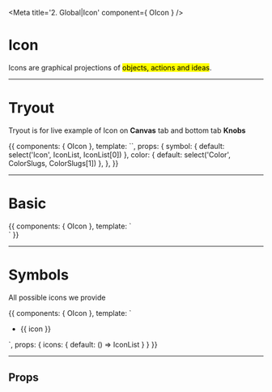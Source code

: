 <!-- Storybook Addon imports -->

<!-- Component import -->

<!-- Additional Helpers -->


<Meta title='2. Global|Icon' component={ OIcon } />


# Icon

Icons are graphical projections of <mark>objects, actions and ideas</mark>.


<hr/>


# Tryout

Tryout is for live example of Icon on **Canvas** tab and bottom tab **Knobs**

<Story name='Tryout'>
  {{
    components: { OIcon },
    template: `<o-icon :symbol="symbol" :color="color" />`,
    props: {
      symbol: {
        default: select('Icon', IconList, IconList[0])
      },
      color: {
        default: select('Color', ColorSlugs, ColorSlugs[1])
      },
    },
  }}
</Story>

<hr/>


# Basic

<Preview>
  <Story name='Basic'>
    {{
      components: { OIcon },
      template: `<div>
        <o-icon symbol="arrow-down" />
        <o-icon symbol="arrow-left" color="primary" />
        <o-icon symbol="arrow-right" color="secondary" />
        <o-icon symbol="arrow-up" color="secondary" />
      </div>`
    }}
  </Story>
</Preview>

<hr/>


# Symbols

All possible icons we provide

<Story name='Symbols'>{{
  components: { OIcon },
  template: `<ul class="docs__simple-list">
    <li class="docs__icons-list">
      <div class="docs__icons-item" v-for="icon in icons">
        <o-icon :symbol="icon" />
        <span class="docs__icons-text">{{ icon }}</span>
      </div>
    </li>
  </ul>`,
  props: {
    icons: {
      default: () => IconList
    }
  }
}}</Story>

<hr/>




## Props

<Props of={OIcon} />

